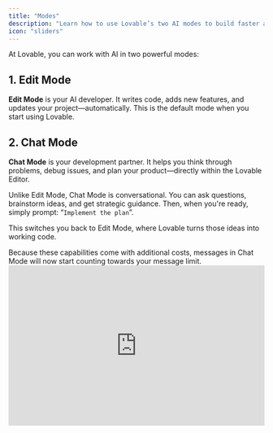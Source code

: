 ```yaml
---
title: "Modes"
description: "Learn how to use Lovable’s two AI modes to build faster and smarter."
icon: "sliders"
---
```


At Lovable, you can work with AI in two powerful modes:

## 1. Edit Mode

**Edit Mode** is your AI developer. It writes code, adds new features, and updates your project—automatically. This is the default mode when you start using Lovable.

## 2. Chat Mode

**Chat Mode** is your development partner. It helps you think through problems, debug issues, and plan your product—directly within the Lovable Editor.

Unlike Edit Mode, Chat Mode is conversational. You can ask questions, brainstorm ideas, and get strategic guidance. Then, when you're ready, simply prompt: “`Implement the plan`”.

This switches you back to Edit Mode, where Lovable turns those ideas into working code.

<Note>
  Because these capabilities come with additional costs, messages in Chat Mode will now start counting towards your message limit.
</Note>

<iframe width="100%" height="315" src="https://www.youtube.com/embed/afGwJCHuqGg?si=iLkpEYT5SLkLk4ur" title="YouTube video player" frameborder="0" allow="accelerometer; autoplay; clipboard-write; encrypted-media; gyroscope; picture-in-picture; web-share" referrerpolicy="strict-origin-when-cross-origin" allowfullscreen />

### Switching Modes

Click the **“Mode”** prompt at the bottom of your editor to toggle between Edit and Chat Modes.

![Chat Mode Switch Pn](/chat-mode-switch.png)

When you're in Chat Mode and say “implement the plan,” Lovable will seamlessly switch to Edit Mode and start building for you.

### ![Implement Plan Pn](/images/implement-plan.png)

**Top 15 Chat Mode Use Cases**

 1. **Efficient debugging** by explaining errors, offering step-by-step breakdowns, and resolving issues when Lovable got stuck in loops.
 2. **Optimized feature implementation** by identifying the minimal necessary changes required for new functionality.
 3. **Effective system architecture**, planning database structures, relationships, and scalability strategies.
 4. **Streamlined development**, collecting and refining feature ideas before implementation.
 5. **Informed product decisions**, such as debating whether to fork a product or consolidate functions.
 6. **Enhanced documentation and knowledge storage**, keeping development organized and reducing redundant prompts.
 7. **Debugging Lovable itself**, such as redeploying edge functions when Supabase connections were lost.
 8. **Guidance for non-specialists**, acting as an AI tutor for troubleshooting, from password resets to API integrations.
 9. **Prompt generation and refinement**, improving workflows through clearer, more precise instructions.
10. **Decision-making assistance**, analyzing multiple solutions before executing changes.
11. **Product management support**, structuring features, onboarding flows, and pricing models.
12. **Improved collaboration**, acting as a bridge between developers and non-technical founders.
13. **Reduced trial-and-error**, preventing mistakes before they happen and saving hours of work.
14. **Better AI-generated code quality**, refining outputs for maintainability, performance, and best practices.
15. **Real-time coding feedback**, offering suggestions to improve readability, efficiency, and adherence to standards.

Chat Mode transforms the no-code/low-code experience, bridging ideas and fully functional products. It bridges the gap between great ideas and fully functional products, making complex software **accessible** to founders who previously relied on engineers.